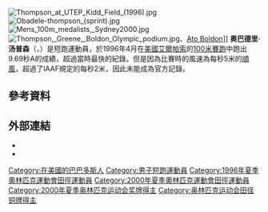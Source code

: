 {{NoteTA|1=zh-cn:0米;zh-hk:0米;zh-tw:0公尺|2=zh-cn:奥巴德里·汤普森;zh-hk:奧巴爹利·湯臣;zh-tw:奧巴德里·湯普森|3=zh-cn:玛莉安·琼斯;zh-hk:瑪莉安·鍾斯;zh-tw:瑪莉安·瓊斯|4=zh-cn:圣迈克尔区; zh-hk:聖米高區; zh-tw:聖麥可教區|5=zh-cn:巴巴多斯; zh-hk:巴巴多斯; zh-tw:巴貝多}}
{{Infobox sportsperson
| name                      =Obadele Thompson
| image                     =1993 Obadele Thompson.JPG
| real_name                 =
| english_name              =Obadele Thompson
| birth_name                =
| nationality               ={{BAR}}
| national_team             ={{BAR}}
| ethnicity                 =
| hometown                  =
| citizenship               =
| birth_date                ={{Birth date and age|year=1976|month=3|day=30}}
| birth_place               ={{BAR}}[[聖麥可教區_(巴貝多)|聖麥可教區]]
| death_date                =
| death_place               =
| resting_place             =
| resting_place_coordinates =
| monuments                 =
| residence                 ={{BAR}}
| education                 =
| alma_mater                =
| years_active              =1991年－
| height                    =
| weight                    =
| spouse                    ={{marriage|[[瑪莉安·瓊斯|瑪莉安·瓊斯]]|2007年2月24日}}
| country                   ={{BAR}}
| sport                     =田徑
| event                     =短跑
| collegeteam=
| team=
| turnedpro=
| coach=
| retired=2009年4月
| worlds=
{{ubl
|'''1994年世界青年田徑錦標賽'''：100公尺第四名
|'''1995年夏季世界大學生運動會'''：田徑100公尺第二名
|'''1997年世界田徑錦標賽'''：200公尺第六名
|'''1997年IAAF大獎總決賽'''：200公尺第二名
|'''1998年IAAF大獎總決賽'''：100公尺第二名
|'''1998年IAAF世界盃'''：100公尺第一名
|'''1999年世界室內田徑錦標賽'''：200公尺第二名
|'''1999年世界田徑錦標賽'''：100公尺第四名
|'''1999年世界田徑錦標賽'''：200公尺第四名
|'''1999年IAAF大獎總決賽'''：200公尺第四名
}}
| regionals=
{{ubl
|'''1991年加勒比自由貿易協會運動會（Under 17）'''：田徑100公尺第一名
|'''1991年加勒比自由貿易協會運動會（Under 17）'''：田徑200公尺第三名
|'''1992年加勒比自由貿易協會運動會（Under 17）'''：田徑100公尺第一名
|'''1992年加勒比自由貿易協會運動會（Under 17）'''：田徑200公尺第二名
|'''1992年加勒比自由貿易協會運動會（Under 20）'''：田徑4×100公尺接力第二名
|'''1993年加勒比自由貿易協會運動會（Under 20）'''：田徑100公尺第一名
|'''1993年加勒比自由貿易協會運動會（Under 20）'''：田徑200公尺第二名
|'''1993年加勒比自由貿易協會運動會（Under 20）'''：田徑4×100公尺接力第三名
|'''1993年泛美青年田徑錦標賽'''：100公尺第三名
|'''1993年泛美青年田徑錦標賽'''：200公尺第二名
|'''1993年中美及加勒比田徑錦標賽'''：100公尺第一名
|'''1994年加勒比自由貿易協會運動會（Under 20）'''：田徑100公尺第一名
|'''1994年加勒比自由貿易協會運動會（Under 20）'''：田徑200公尺第一名
|'''1994年中美及加勒比青年田徑錦標賽（Under 20）'''：100公尺第一名
|'''1994年中美及加勒比青年田徑錦標賽（Under 20）'''：200公尺第一名
|'''1995年中美及加勒比田徑錦標賽'''：100公尺第一名
|'''1995年中美及加勒比田徑錦標賽'''：200公尺第一名
|'''1998年中美及加勒比運動會'''：田徑100公尺第一名
|'''1999年中美及加勒比田徑錦標賽'''：100公尺第一名
|'''2005年中美及加勒比田徑錦標賽'''：200公尺第四名
}}
| nationals=
{{ubl
|'''1995年NCAA室外田徑錦標賽（Division I）'''：100公尺第四名
|'''1997年NCAA室內田徑錦標賽（Division I）'''：200公尺第一名
|'''1997年NCAA室外田徑錦標賽（Division I）'''：100公尺第一名
|'''1997年NCAA室外田徑錦標賽（Division I）'''：200公尺第一名
|'''1997年巴貝多全國田徑錦標賽'''：100公尺第一名
|'''2000年巴貝多全國田徑錦標賽'''：100公尺第一名
|'''2001年巴貝多田徑經典賽'''：100公尺第二名
|'''2002年巴貝多全國田徑錦標賽'''：100公尺第一名
|'''2004年巴貝多全國田徑錦標賽'''：100公尺第一名
|'''2007年巴貝多全國田徑錦標賽'''：200公尺第一名
}}
| olympics=
{{ubl
|'''1996年夏季奧林匹克運動會'''：田徑200公尺第四名
|'''2000年夏季奧林匹克運動會'''：田徑100公尺第三名
|'''2000年夏季奧林匹克運動會'''：田徑200公尺第四名
|'''2004年夏季奧林匹克運動會'''：田徑100公尺第七名
}}
| commonwealth=
{{ubl
|'''1998年大英國協運動會'''：田徑100公尺第三名
}}
| highestranking=
{{ubl
|【50公尺-55公尺-60公尺-100公尺】：第三名（2001年2月12日）
|【200公尺】：第二名（2001年2月12日）
}}
| pb=
{{ubl
|'''50公尺'''：5.81秒 （2002年 '''全國紀錄'''）
|'''55公尺'''：5.99秒A （1997年）
|'''55公尺'''：6.23秒 （1999年 '''全國紀錄'''）
|'''60公尺'''：6.50秒（W：+0.2） （1999年 '''全國紀錄'''）
|'''100公尺'''：9.69秒A（W：+5.0，超風速） （1996年）
|'''100公尺'''：9.87秒A（W：-0.2） （1998年）
|'''100公尺'''：9.96秒（W：+0.6） （1999年 '''全國紀錄'''）
|'''200公尺'''：19.97秒（W：-0.9） （2000年 '''全國紀錄'''）
|'''400公尺'''：45.38秒A （1996年）
|'''400公尺'''：48.02秒 （2008年）
}}
| medaltemplates=
{{MedalCountry|{{BAR}}}}
{{MedalSport|男子田徑}}
{{MedalCompetition|加勒比自由貿易協會運動會（Under 17）}}
{{MedalGold|1991年千里達及托巴哥西班牙港|100公尺}}
{{MedalBronze|1991年千里達及托巴哥西班牙港|200公尺}}
{{MedalGold|1992年巴哈馬拿索|100公尺}}
{{MedalSilver|1992年巴哈馬拿索|200公尺}}
{{MedalCompetition|加勒比自由貿易協會運動會（Under 20）}}
{{MedalSilver|1992年巴哈馬拿索|4×100公尺接力}}
{{MedalGold|1993年法國法蘭西堡|100公尺}}
{{MedalSilver|1993年法國法蘭西堡|200公尺}}
{{MedalBronze|1993年法國法蘭西堡|4×100公尺接力}}
{{MedalGold|1994年巴貝多聖麥可教區橋鎮|100公尺}}
{{MedalGold|1994年巴貝多聖麥可教區橋鎮|200公尺}}
{{MedalCompetition|泛美青年田徑錦標賽}}
{{MedalBronze|1993年加拿大溫尼伯|100公尺}}
{{MedalSilver|1993年加拿大溫尼伯|200公尺}}
{{MedalCompetition|中美及加勒比田徑錦標賽}}
{{MedalGold|1993年哥倫比亞卡利|100公尺}}
{{MedalGold|1995年瓜地馬拉|100公尺}}
{{MedalGold|1995年瓜地馬拉|200公尺}}
{{MedalGold|1999年巴貝多聖麥可教區橋鎮|100公尺}}
{{MedalCompetition|中美及加勒比青年田徑錦標賽（Under 20）}}
{{MedalGold|1994年千里達及托巴哥西班牙港|100公尺}}
{{MedalGold|1994年千里達及托巴哥西班牙港|200公尺}}
{{MedalCompetition|夏季世界大學生運動會}}
{{MedalSilver|1995年日本福岡縣|100公尺}}
{{MedalCompetition|Athletissima}}
{{MedalBronze|1997年瑞士洛桑|200公尺}}
{{MedalBronze|1998年瑞士洛桑|100公尺}}
{{MedalCompetition|IAAF大獎總決賽}}
{{MedalSilver|1997年日本福岡縣|200公尺}}
{{MedalSilver|1998年俄羅斯莫斯科|100公尺}}
{{MedalCompetition|大阪大獎賽}}
{{MedalSilver|1998年日本大阪府|100公尺}}
{{MedalSilver|1999年日本大阪府|200公尺}}
{{MedalSilver|2000年日本大阪府|100公尺}}
{{MedalBronze|2005年日本大阪府|100公尺}}
{{MedalGold|2005年日本大阪府|4×100公尺接力}}
{{MedalCompetition|Prefontaine經典賽}}
{{MedalSilver|1998年美國俄勒岡州雷恩郡尤金|200公尺}}
{{MedalCompetition|Spitzen田徑賽}}
{{MedalSilver|1998年瑞士Luzern|100公尺}}
{{MedalCompetition|中美及加勒比運動會}}
{{MedalGold|1998年委內瑞拉馬拉開波|100公尺}}
{{MedalCompetition|IAAF世界盃}}
{{MedalGold|1998年南非約翰尼斯堡|100公尺}}
{{MedalCompetition|大英國協運動會}}
{{MedalBronze|1998年馬來西亞吉隆坡|100公尺}}
{{MedalCompetition|New Balance Invitational}}
{{MedalGold|1999年美國麻薩諸塞州波士頓|200公尺}}
{{MedalCompetition|世界室內田徑錦標賽}}
{{MedalSilver|1999年日本群馬縣前橋市|200公尺}}
{{MedalCompetition|Bislett運動會}}
{{MedalGold|1999年挪威奧斯陸|200公尺}}
{{MedalSilver|2000年挪威奧斯陸|200公尺}}
{{MedalCompetition|Golden Gala}}
{{MedalSilver|1999年義大利羅馬|200公尺}}
{{MedalCompetition|DN Galan}}
{{MedalSilver|1999年瑞典斯德哥爾摩|100公尺}}
{{MedalSilver|2000年瑞典斯德哥爾摩|100公尺}}
{{MedalBronze|2005年瑞典斯德哥爾摩|100公尺}}
{{MedalCompetition|Herculis}}
{{MedalBronze|1999年摩納哥Fontvieille|200公尺}}
{{MedalSilver|2000年摩納哥Fontvieille|100公尺}}
{{MedalCompetition|夏季奧林匹克運動會}}
{{MedalBronze|2000年澳大利亞雪梨|100公尺}}
| show-medals=
| updated=2021年2月28日
}}
{{世大運獎牌記錄
|代表={{BAR}}
|項目=田徑
|a1=1995|b1=2|c1=100公尺
}}
[[File:Thompson_at_UTEP_Kidd_Field_(1996).jpg|thumb]]
[[File:Obadele-thompson_(sprint).jpg|thumb]]
[[File:Mens_100m_medalists,_Sydney2000.jpg|thumb]]
[[File:Thompson,_Greene,_Boldon_Olympic_podium.jpg|thumb]]、[[阿托·博爾頓|Ato Boldon]]]]
'''奥巴德里·汤普森'''（{{lang|en|'''Obadele Thompson'''}}，{{bd|1976年|3月30日||}}）是短跑運動員，於1996年4月在[[美國|美國]][[艾爾帕索_(德克薩斯州)|艾爾帕索]]的[[100米賽跑|100米賽跑]]中跑出9.69秒A的成績，超過當時最快的紀錄。但是因為比賽時的風速為每秒5米的[[順風|順風]]，超過了IAAF規定的每秒2米，因此未能成為官方記錄。

== 參考資料 ==
{{Reflist}}

== 外部連結 ==
*{{IOC profile|id=obadele-thompson}}
*{{IAAF name|9873}}

{{DEFAULTSORT:Thompson, Obadele}}

[[Category:在美國的巴巴多斯人|Category:在美國的巴巴多斯人]]
[[Category:男子短跑運動員|Category:男子短跑運動員]]
[[Category:1996年夏季奧林匹克運動會田徑運動員|Category:1996年夏季奧林匹克運動會田徑運動員]]
[[Category:2000年夏季奧林匹克運動會田徑運動員|Category:2000年夏季奧林匹克運動會田徑運動員]]
[[Category:2000年夏季奥林匹克运动会奖牌得主|Category:2000年夏季奥林匹克运动会奖牌得主]]
[[Category:奥林匹克运动会田径铜牌得主|Category:奥林匹克运动会田径铜牌得主]]